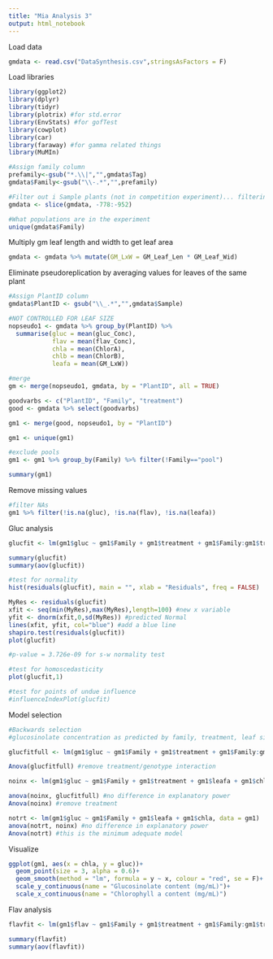 ```yaml
---
title: "Mia Analysis 3"
output: html_notebook
---
```


Load data
```r
gmdata <- read.csv("DataSynthesis.csv",stringsAsFactors = F)
```

Load libraries
```r
library(ggplot2)
library(dplyr)
library(tidyr)
library(plotrix) #for std.error
library(EnvStats) #for gofTest
library(cowplot)
library(car)
library(faraway) #for gamma related things
library(MuMIn)
```

```r
#Assign family column
prefamily<-gsub("*.\\|","",gmdata$Tag)
gmdata$Family<-gsub("\\-.*","",prefamily)

#Filter out i Sample plants (not in competition experiment)... filtering i did not work, had to slice
gmdata <- slice(gmdata, -778:-952)

#What populations are in the experiment
unique(gmdata$Family)
```

Multiply gm leaf length and width to get leaf area
```r
gmdata <- gmdata %>% mutate(GM_LxW = GM_Leaf_Len * GM_Leaf_Wid)
```

Eliminate pseudoreplication by averaging values for leaves of the same plant
```r
#Assign PlantID column
gmdata$PlantID <- gsub("\\_.*","",gmdata$Sample)

#NOT CONTROLLED FOR LEAF SIZE
nopseudo1 <- gmdata %>% group_by(PlantID) %>% 
  summarise(gluc = mean(gluc_Conc),
            flav = mean(flav_Conc),
            chla = mean(ChlorA),
            chlb = mean(ChlorB),
            leafa = mean(GM_LxW))

#merge
gm <- merge(nopseudo1, gmdata, by = "PlantID", all = TRUE)

goodvarbs <- c("PlantID", "Family", "treatment")
good <- gmdata %>% select(goodvarbs)

gm1 <- merge(good, nopseudo1, by = "PlantID")

gm1 <- unique(gm1)

#exclude pools 
gm1 <- gm1 %>% group_by(Family) %>% filter(!Family=="pool")

summary(gm1)
```
Remove missing values
```r
#filter NAs
gm1 %>% filter(!is.na(gluc), !is.na(flav), !is.na(leafa))
```

Gluc analysis
```r
glucfit <- lm(gm1$gluc ~ gm1$Family + gm1$treatment + gm1$Family:gm1$treatment, data = gm1)

summary(glucfit)
summary(aov(glucfit))
```
```r

#test for normality
hist(residuals(glucfit), main = "", xlab = "Residuals", freq = FALSE)

MyRes <- residuals(glucfit)
xfit <- seq(min(MyRes),max(MyRes),length=100) #new x variable
yfit <- dnorm(xfit,0,sd(MyRes)) #predicted Normal
lines(xfit, yfit, col="blue") #add a blue line 
shapiro.test(residuals(glucfit))
plot(glucfit)

#p-value = 3.726e-09 for s-w normality test

#test for homoscedasticity
plot(glucfit,1) 

#test for points of undue influence
#influenceIndexPlot(glucfit)
```


Model selection
```r
#Backwards selection
#glucosinolate concentration as predicted by family, treatment, leaf size, chla

glucfitfull <- lm(gm1$gluc ~ gm1$Family + gm1$treatment + gm1$Family:gm1$treatment + gm1$leafa + gm1$chla, data = gm1)

Anova(glucfitfull) #remove treatment/genotype interaction

noinx <- lm(gm1$gluc ~ gm1$Family + gm1$treatment + gm1$leafa + gm1$chla, data = gm1)

anova(noinx, glucfitfull) #no difference in explanatory power
Anova(noinx) #remove treatment

notrt <- lm(gm1$gluc ~ gm1$Family + gm1$leafa + gm1$chla, data = gm1)
anova(notrt, noinx) #no difference in explanatory power
Anova(notrt) #this is the minimum adequate model
```

Visualize
```r
ggplot(gm1, aes(x = chla, y = gluc))+
  geom_point(size = 3, alpha = 0.6)+
  geom_smooth(method = "lm", formula = y ~ x, colour = "red", se = F)+
  scale_y_continuous(name = "Glucosinolate content (mg/mL)")+
  scale_x_continuous(name = "Chlorophyll a content (mg/mL)")
```
Flav analysis
```r
flavfit <- lm(gm1$flav ~ gm1$Family + gm1$treatment + gm1$Family:gm1$treatment, data = gm1)

summary(flavfit)
summary(aov(flavfit))
```

